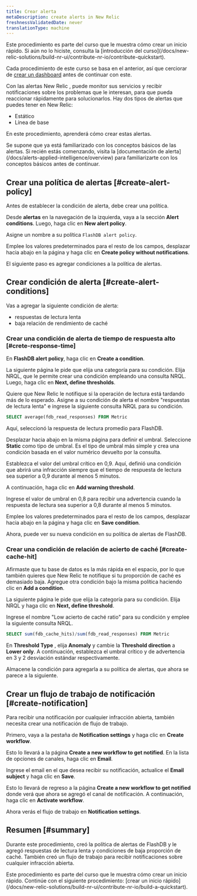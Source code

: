 ```yaml
---
title: Crear alerta
metaDescription: create alerts in New Relic
freshnessValidatedDate: never
translationType: machine
---
```


<Callout variant="tip">
  Este procedimiento es parte del curso que le muestra cómo crear un inicio rápido. Si aún no lo hiciste, consulta la [introducción del curso](/docs/new-relic-solutions/build-nr-ui/contribute-nr-io/contribute-quickstart).

  Cada procedimiento de este curso se basa en el anterior, así que cerciorar de [crear un dashboard](/docs/new-relic-solutions/build-nr-ui/contribute-nr-io/create-a-dashboard) antes de continuar con este.
</Callout>

Con las alertas New Relic , puede monitor sus servicios y recibir notificaciones sobre los problemas que le interesan, para que pueda reaccionar rápidamente para solucionarlos. Hay dos tipos de alertas que puedes tener en New Relic:

* Estático
* Línea de base

En este procedimiento, aprenderá cómo crear estas alertas.

<Callout variant="tip">
  Se supone que ya está familiarizado con los conceptos básicos de las alertas. Si recién estás comenzando, visita la [documentación de alerta](/docs/alerts-applied-intelligence/overview) para familiarizarte con los conceptos básicos antes de continuar.
</Callout>

## Crear una política de alertas [#create-alert-policy]

Antes de establecer la condición de alerta, debe crear una política.

Desde **alertas** en la navegación de la izquierda, vaya a la sección **Alert conditions**. Luego, haga clic en **New alert policy**.

Asigne un nombre a su política `FlashDB alert policy`.

Emplee los valores predeterminados para el resto de los campos, desplazar hacia abajo en la página y haga clic en **Create policy without notifications**.

El siguiente paso es agregar condiciones a la política de alertas.

## Crear condición de alerta [#create-alert-conditions]

Vas a agregar la siguiente condición de alerta:

* respuestas de lectura lenta
* baja relación de rendimiento de caché

### Crear una condición de alerta de tiempo de respuesta alto [#crete-response-time]

En **FlashDB alert policy**, haga clic en **Create a condition**.

La siguiente página le pide que elija una categoría para su condición. Elija NRQL, que le permite crear una condición empleando una consulta NRQL. Luego, haga clic en **Next, define thresholds**.

Quiere que New Relic le notifique si la operación de lectura está tardando más de lo esperado. Asigne a su condición de alerta el nombre "respuestas de lectura lenta" e ingrese la siguiente consulta NRQL para su condición.

```sql
SELECT average(fdb_read_responses) FROM Metric
```

Aquí, seleccionó la respuesta de lectura promedio para FlashDB.

Desplazar hacia abajo en la misma página para definir el umbral. Seleccione **Static** como tipo de umbral. Es el tipo de umbral más simple y crea una condición basada en el valor numérico devuelto por la consulta.

Establezca el valor del umbral crítico en 0,9. Aquí, definió una condición que abrirá una infracción siempre que el tiempo de respuesta de lectura sea superior a 0,9 durante al menos 5 minutos.

A continuación, haga clic en **Add warning threshold**.

Ingrese el valor de umbral en 0,8 para recibir una advertencia cuando la respuesta de lectura sea superior a 0,8 durante al menos 5 minutos.

Emplee los valores predeterminados para el resto de los campos, desplazar hacia abajo en la página y haga clic en **Save condition**.

Ahora, puede ver su nueva condición en su política de alertas de FlashDB.

### Crear una condición de relación de acierto de caché [#create-cache-hit]

Afirmaste que tu base de datos es la más rápida en el espacio, por lo que también quieres que New Relic te notifique si tu proporción de caché es demasiado baja. Agregue otra condición bajo la misma política haciendo clic en **Add a condition**.

La siguiente página le pide que elija la categoría para su condición. Elija NRQL y haga clic en **Next, define threshold**.

Ingrese el nombre "Low acierto de caché ratio" para su condición y emplee la siguiente consulta NRQL.

```sql
SELECT sum(fdb_cache_hits)/sum(fdb_read_responses) FROM Metric
```

En **Threshold Type** , elija **Anomaly** y cambie la **Threshold direction** a **Lower only**. A continuación, establezca el umbral crítico y de advertencia en 3 y 2 desviación estándar respectivamente.

Almacene la condición para agregarla a su política de alertas, que ahora se parece a la siguiente.

## Crear un flujo de trabajo de notificación [#create-notification]

Para recibir una notificación por cualquier infracción abierta, también necesita crear una notificación de flujo de trabajo.

Primero, vaya a la pestaña de **Notification settings** y haga clic en **Create workflow**.

Esto lo llevará a la página **Create a new workflow to get notified**. En la lista de opciones de canales, haga clic en **Email**.

Ingrese el email en el que desea recibir su notificación, actualice el **Email subject** y haga clic en **Save**.

Esto lo llevará de regreso a la página **Create a new workflow to get notified** donde verá que ahora se agregó el canal de notificación. A continuación, haga clic en **Activate workflow**.

Ahora verás el flujo de trabajo en **Notification settings**.

## Resumen [#summary]

Durante este procedimiento, creó la política de alertas de FlashDB y le agregó respuestas de lectura lenta y condiciones de baja proporción de caché. También creó un flujo de trabajo para recibir notificaciones sobre cualquier infracción abierta.

<Callout variant="tip">
  Este procedimiento es parte del curso que le muestra cómo crear un inicio rápido. Continúe con el siguiente procedimiento: [crear un inicio rápido](/docs/new-relic-solutions/build-nr-ui/contribute-nr-io/build-a-quickstart).
</Callout>
